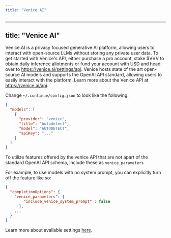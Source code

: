 ```yaml
---
title: "Venice AI"
---
```


---
title: "Venice AI"
---


Venice.AI is a privacy focused generative AI platform, allowing users to interact with open-source LLMs without storing any private user data. To get started with Venice's API, either purchase a pro account, stake $VVV to obtain daily inference allotments or fund your account with USD and head over to https://venice.ai/settings/api. Venice hosts state of the art open-source AI models and supports the OpenAI API standard, allowing users to easily interact with the platform. Learn more about the Venice API at https://venice.ai/api.

Change `~/.continue/config.json` to look like the following.

```json title="config.json"
{
  "models": [
    {
      "provider": "venice",
      "title": "Autodetect",
      "model": "AUTODETECT",
      "apiKey": "..."
    }
  ]
}
```

To utilize features offered by the venice API that are not apart of the standard OpenAI API schema, include these as `venice_parameters`

For example, to use models with no system prompt, you can explicitly turn off the feature like so:

```json title="config.json"
{
  "completionOptions": {
    "venice_parameters": {
        "include_venice_system_prompt" : false
      },
    ...
  }
}
```

Learn more about available settings [here](https://docs.venice.ai/api-reference/api-spec).
